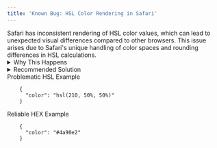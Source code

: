 ```yaml
---
title: 'Known Bug: HSL Color Rendering in Safari'
---
```


<Card title="Bug Description" icon="bug" horizontal>
  Safari has inconsistent rendering of HSL color values, which can lead to unexpected visual differences compared to other browsers. This issue arises due to Safari's unique handling of color spaces and rounding differences in HSL calculations.
</Card>

<Details>
  <Summary>Why This Happens</Summary>
  Safari's rendering engine interprets HSL values differently, particularly in edge cases involving rounding or color space conversions. This can result in colors appearing slightly off or inconsistent with the intended design.
</Details>

<Details>
  <Summary>Recommended Solution</Summary>
  Use HEX color values instead of HSL. HEX values are more reliably rendered across all browsers, including Safari, ensuring consistent visual output.
</Details>

<Example>
  <Summary>Problematic HSL Example</Summary>
  <Code>
    {
      "color": "hsl(210, 50%, 50%)"
    }
  </Code>
</Example>

<Example>
  <Summary>Reliable HEX Example</Summary>
  <Code>
    {
      "color": "#4a90e2"
    }
  </Code>
</Example>

